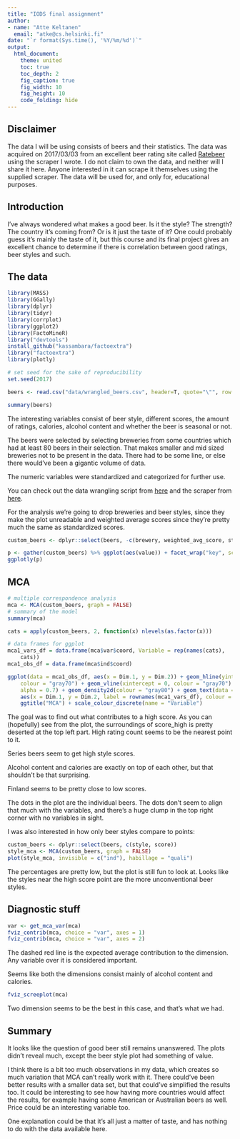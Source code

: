 ```yaml
---
title: "IODS final assignment"
author: 
- name: "Atte Keltanen"
  email: "atke@cs.helsinki.fi"
date: "`r format(Sys.time(), '%Y/%m/%d')`"
output:
  html_document:
    theme: united
    toc: true
    toc_depth: 2
    fig_caption: true
    fig_width: 10
    fig_height: 10
    code_folding: hide
---
```


## Disclaimer

The data I will be using consists of beers and their statistics. The data was acquired on 2017/03/03 from an excellent beer rating site called [Ratebeer](https://www.ratebeer.com) using the scraper I wrote. I do not claim to own the data, and neither will I share it here. Anyone interested in it can scrape it themselves using the supplied scraper. The data will be used for, and only for, educational purposes.

## Introduction

I've always wondered what makes a good beer. Is it the style? The strength? The country it's coming from? Or is it just the taste of it? One could probably guess it's mainly the taste of it, but this course and its final project gives an excellent chance to determine if there is correlation between good ratings, beer styles and such.

## The data

```r
library(MASS)
library(GGally)
library(dplyr)
library(tidyr)
library(corrplot)
library(ggplot2)
library(FactoMineR)
library("devtools")
install_github("kassambara/factoextra")
library("factoextra")
library(plotly)

# set seed for the sake of reproducibility
set.seed(2017)
```

```r
beers <- read.csv("data/wrangled_beers.csv", header=T, quote="\"", row.names = 1)

summary(beers)
```

The interesting variables consist of beer style, different scores, the amount of ratings, calories, alcohol content and whether the beer is seasonal or not.

The beers were selected by selecting breweries from some countries which had at least 80 beers in their selection. That makes smaller and mid sized breweries not to be present in the data. There had to be some line, or else there would've been a gigantic volume of data.

The numeric variables were standardized and categorized for further use.

You can check out the data wrangling script from [here](https://github.com/lex/iods-final/blob/master/data/wrangle_beers.R) and the scraper from [here](https://github.com/lex/iods-final/tree/master/ratebeer-scraper).

For the analysis we're going to drop breweries and beer styles, since they make the plot unreadable and weighted average scores since they're pretty much the same as standardized scores.

```r
custom_beers <- dplyr::select(beers, -c(brewery, weighted_avg_score, style))

p <- gather(custom_beers) %>% ggplot(aes(value)) + facet_wrap("key", scales = "free") + geom_bar(fill = "#dd4814") + theme(axis.text.x = element_text(angle = 45, hjust = 1, size = 8))
ggplotly(p)
```

## MCA

```r
# multiple correspondence analysis
mca <- MCA(custom_beers, graph = FALSE)
# summary of the model
summary(mca)

cats = apply(custom_beers, 2, function(x) nlevels(as.factor(x)))

# data frames for ggplot
mca1_vars_df = data.frame(mca$var$coord, Variable = rep(names(cats), 
    cats))
mca1_obs_df = data.frame(mca$ind$coord)

ggplot(data = mca1_obs_df, aes(x = Dim.1, y = Dim.2)) + geom_hline(yintercept = 0, 
    colour = "gray70") + geom_vline(xintercept = 0, colour = "gray70") + geom_point(colour = "gray50", 
    alpha = 0.7) + geom_density2d(colour = "gray80") + geom_text(data = mca1_vars_df, 
    aes(x = Dim.1, y = Dim.2, label = rownames(mca1_vars_df), colour = Variable)) + 
    ggtitle("MCA") + scale_colour_discrete(name = "Variable")
```

The goal was to find out what contributes to a high score. As you can (hopefully) see from the plot, the surroundings of score_high is pretty deserted at the top left part. High rating count seems to be the nearest point to it.

Series beers seem to get high style scores.

Alcohol content and calories are exactly on top of each other, but that shouldn't be that surprising.

Finland seems to be pretty close to low scores.

The dots in the plot are the individual beers. The dots don't seem to align that much with the variables, and there's a huge clump in the top right corner with no variables in sight.

I was also interested in how only beer styles compare to points:

```r
custom_beers <- dplyr::select(beers, c(style, score))
style_mca <- MCA(custom_beers, graph = FALSE)
plot(style_mca, invisible = c("ind"), habillage = "quali")
```

The percentages are pretty low, but the plot is still fun to look at. Looks like the styles near the high score point are the more unconventional beer styles.

## Diagnostic stuff

```r
var <- get_mca_var(mca)
fviz_contrib(mca, choice = "var", axes = 1)
fviz_contrib(mca, choice = "var", axes = 2)
```

The dashed red line is the expected average contribution to the dimension. Any variable over it is considered important.

Seems like both the dimensions consist mainly of alcohol content and calories.

```r
fviz_screeplot(mca)
```

Two dimension seems to be the best in this case, and that's what we had.

## Summary

It looks like the question of good beer still remains unanswered. The plots didn't reveal much, except the beer style plot had something of value.

I think there is a bit too much observations in my data, which creates so much variation that MCA can't really work with it. There could've been better results with a smaller data set, but that could've simplified the results too. It could be interesting to see how having more countries would affect the results, for example having some American or Australian beers as well. Price could be an interesting variable too.

One explanation could be that it's all just a matter of taste, and has nothing to do with the data available here.
